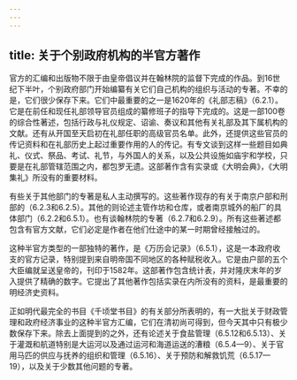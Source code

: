 ```yaml
---
---
---
```

title: 关于个别政府机构的半官方著作
---



官方的汇编和出版物不限于由皇帝倡议并在翰林院的监督下完成的作品。到16世纪下半叶，个别政府部门开始编纂有关它们自己机构的组织与活动的专著。不幸的是，它们很少保存下来。它们中最重要的之一是1620年的《礼部志稿》（6.2.1）。它是在前任和现任礼部领导官员组成的纂修班子的指导下完成的。这是一部100卷的综合性著述，包括行政与礼仪规定、诏谕、奏议和其他有关礼部及其下属机构的文献。还有从开国至天启初在礼部任职的高级官员名单。此外，还提供这些官员的传记资料和在礼部历史上起过重要作用的人的传记。有专文谈到这样一些题目如典礼、仪式、祭品、考试、礼节，与外国人的关系，以及公共设施如庙宇和学校，只要是在礼部管辖范围之内，都包罗无遗。这部著作含有实录或《大明会典》，《大明集礼》所没有的重要材料。

有些关于其他部门的专著是私人主动撰写的。这些著作现存的有关于南京户部和刑部的（6.2.3和6.2.5）。其他的则论述主管作坊和仓库，或者南京城外的船厂的具体部门（6.2.2和6.5.1）。也有谈翰林院的专著（6.2.7和6.2.9）。所有这些著述都包含有官方文献，它们必定是作者在他们仕途中的某一时期曾经接触过的。

这种半官方类型的一部独特的著作，是《万历会记录》（6.5.1），这是一本政府收支的官方记录，特别提到来自明帝国不同地区的各种赋税收入。它是由户部的五个大臣编就呈送皇帝的，刊印于1582年。这部著作包含统计表，并对隆庆末年的岁入提供了精确的数字。它提出了其他著作包括实录在内所没有的资料，是最重要的明经济史资料。

正如明代最完全的书目《千顷堂书目》的有关部分所表明的，有一大批关于财政管理和政府经济事业的这种半官方汇编，它们在清初尚可得到，但今天其中只有极少数保存下来。除去上面提到的之外，还有论述关于食盐管理（6.5.12和6.5.13）、关于灌溉和航道特别是大运河以及通过运河和海道运送的漕粮（6.5.4—9）、关于官用马匹的供应与抚养的组织和管理（6.5.16）、关于预防和解救饥荒（6.5.17—19），以及关于少数其他问题的专著。